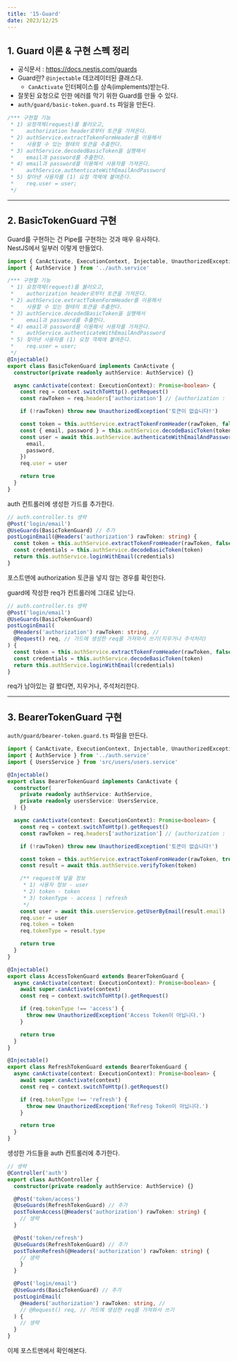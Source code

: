 ```yaml
---
title: '15-Guard'
date: 2023/12/25
---
```


## 1. Guard 이론 & 구현 스펙 정리

- 공식문서 : https://docs.nestjs.com/guards
- Guard란? `@injectable` 데코레이터된 클래스다.
  - `CanActivate` 인터페이스를 상속(implements)받는다.
- 잘못된 요청으로 인한 에러를 막기 위한 Guard를 만들 수 있다.
- `auth/guard/basic-token.guard.ts` 파일을 만든다.

```ts basic-token.guard.ts
/*** 구현할 기능
 * 1) 요청객체(request)를 불러오고,
 *    authorization header로부터 토큰을 가져온다.
 * 2) authService.extractTokenFormHeader를 이용해서
 *    사용할 수 있는 형태의 토큰을 추출한다.
 * 3) authService.decodedBasicToken을 실행해서
 *    email과 password를 추출한다.
 * 4) email과 password를 이용해서 사용자를 가져온다.
 *    authService.authenticateWithEmailAndPassword
 * 5) 찾아낸 사용자를 (1) 요청 객체에 붙여준다.
 *    req.user = user;
 */
```

---

## 2. BasicTokenGuard 구현

Guard를 구현하는 건 Pipe를 구현하는 것과 매우 유사하다. <br />NestJS에서 일부러 이렇게 만들었다.

```ts basic-token.guard.ts
import { CanActivate, ExecutionContext, Injectable, UnauthorizedException } from '@nestjs/common'
import { AuthService } from '../auth.service'

/*** 구현할 기능
 * 1) 요청객체(request)를 불러오고,
 *    authorization header로부터 토큰을 가져온다.
 * 2) authService.extractTokenFormHeader를 이용해서
 *    사용할 수 있는 형태의 토큰을 추출한다.
 * 3) authService.decodedBasicToken을 실행해서
 *    email과 password를 추출한다.
 * 4) email과 password를 이용해서 사용자를 가져온다.
 *    authService.authenticateWithEmailAndPassword
 * 5) 찾아낸 사용자를 (1) 요청 객체에 붙여준다.
 *    req.user = user;
 */
@Injectable()
export class BasicTokenGuard implements CanActivate {
  constructor(private readonly authService: AuthService) {}

  async canActivate(context: ExecutionContext): Promise<boolean> {
    const req = context.switchToHttp().getRequest()
    const rawToken = req.headers['authorization'] // {authorization : 'Basic asdfafa'}

    if (!rawToken) throw new UnauthorizedException('토큰이 없습니다!')

    const token = this.authService.extractTokenFromHeader(rawToken, false)
    const { email, password } = this.authService.decodeBasicToken(token)
    const user = await this.authService.authenticateWithEmailAndPassword({
      email,
      password,
    })
    req.user = user

    return true
  }
}
```

auth 컨트롤러에 생성한 가드를 추가한다.

```ts auth.controller.ts
// auth.controller.ts 생략
@Post('login/email')
@UseGuards(BasicTokenGuard) // 추가
postLoginEmail(@Headers('authorization') rawToken: string) {
  const token = this.authService.extractTokenFromHeader(rawToken, false)
  const credentials = this.authService.decodeBasicToken(token)
  return this.authService.loginWithEmail(credentials)
}
```

포스트맨에 authorization 토큰을 넣지 않는 경우를 확인한다.

guard에 작성한 req가 컨트롤러에 그대로 남는다.

```ts auth.controller.ts
// auth.controller.ts 생략
@Post('login/email')
@UseGuards(BasicTokenGuard)
postLoginEmail(
  @Headers('authorization') rawToken: string, //
  @Request() req, // 가드에 생성한 req를 가져와서 쓰기(지우거나 주석처리)
) {
  const token = this.authService.extractTokenFromHeader(rawToken, false)
  const credentials = this.authService.decodeBasicToken(token)
  return this.authService.loginWithEmail(credentials)
}
```

req가 남아있는 걸 봤다면, 지우거나, 주석처리한다.

---

## 3. BearerTokenGuard 구현

`auth/guard/bearer-token.guard.ts` 파일을 만든다.

```ts auth/guard/bearer-token.guard.ts
import { CanActivate, ExecutionContext, Injectable, UnauthorizedException } from '@nestjs/common'
import { AuthService } from '../auth.service'
import { UsersService } from 'src/users/users.service'

@Injectable()
export class BearerTokenGuard implements CanActivate {
  constructor(
    private readonly authService: AuthService,
    private readonly usersService: UsersService,
  ) {}

  async canActivate(context: ExecutionContext): Promise<boolean> {
    const req = context.switchToHttp().getRequest()
    const rawToken = req.headers['authorization'] // {authorization : 'Basic asdfafa'}

    if (!rawToken) throw new UnauthorizedException('토큰이 없습니다!')

    const token = this.authService.extractTokenFromHeader(rawToken, true)
    const result = await this.authService.verifyToken(token)

    /** request에 넣을 정보
     * 1) 사용자 정보 - user
     * 2) token - token
     * 3) tokenType - access | refresh
     */
    const user = await this.usersService.getUserByEmail(result.email)
    req.user = user
    req.token = token
    req.tokenType = result.type

    return true
  }
}

@Injectable()
export class AccessTokenGuard extends BearerTokenGuard {
  async canActivate(context: ExecutionContext): Promise<boolean> {
    await super.canActivate(context)
    const req = context.switchToHttp().getRequest()

    if (req.tokenType !== 'access') {
      throw new UnauthorizedException('Access Token이 아닙니다.')
    }

    return true
  }
}

@Injectable()
export class RefreshTokenGuard extends BearerTokenGuard {
  async canActivate(context: ExecutionContext): Promise<boolean> {
    await super.canActivate(context)
    const req = context.switchToHttp().getRequest()

    if (req.tokenType !== 'refresh') {
      throw new UnauthorizedException('Refresg Token이 아닙니다.')
    }

    return true
  }
}
```

생성한 가드들을 auth 컨트롤러에 추가한다.

```ts auth.controller.ts
// 생략
@Controller('auth')
export class AuthController {
  constructor(private readonly authService: AuthService) {}

  @Post('token/access')
  @UseGuards(RefreshTokenGuard) // 추가
  postTokenAccess(@Headers('authorization') rawToken: string) {
    // 생략
  }

  @Post('token/refresh')
  @UseGuards(RefreshTokenGuard) // 추가
  postTokenRefresh(@Headers('authorization') rawToken: string) {
    // 생략
    }
  }

  @Post('login/email')
  @UseGuards(BasicTokenGuard) // 추가
  postLoginEmail(
    @Headers('authorization') rawToken: string, //
    // @Request() req, // 가드에 생성한 req를 가져와서 쓰기
  ) {
    // 생략
  }
}
```

이제 포스트맨에서 확인해본다.
